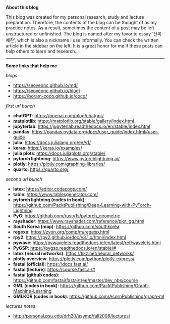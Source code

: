 
**About this blog**

This blog was created for my personal research, study and lecture preparation. Therefore, the contents of the blog can be thought of as my practice notes. As a result, sometimes the content of a post may be left unstructured or unfinished. The blog is named after my favorite essay ‘신록예찬’, which is also a nickname I use informally. You can check the written article in the sidebar on the left. It is a great honor for me if these posts can help others to learn and research.

---

**Some links that help me**


*blogs*

- <https://seoyeonc.github.io/md/>
- <https://seoyeonc.github.io/blog/>
- <https://boram-coco.github.io/coco/>

*first url bunch*

- **chatGPT**: <https://openai.com/blog/chatgpt/> 
- **matplotlib**: <https://matplotlib.org/stable/gallery/index.html> 
- **jupyterlab**: <https://jupyterlab.readthedocs.io/en/stable/index.html> 
- **pandas**: <https://pandas.pydata.org/docs/user_guide/index.html#user-guide>
- **julia**: <https://docs.julialang.org/en/v1/> 
- **keras**: <https://keras.io/examples/>
- **julia plots**: <https://docs.juliaplots.org/stable/> 
- **pytorch lightning**: <https://www.pytorchlightning.ai/> 
- **plotly**: <https://plotly.com/graphing-libraries/>
- **quarto**: <https://quarto.org/> 

*second url bunch*

- **latex**: <https://editor.codecogs.com/> 
- **table**: <https://www.tablesgenerator.com/> 
- **pytorch lightning (codes in book)**: <https://github.com/PacktPublishing/Deep-Learning-with-PyTorch-Lightning> 
- **PyG**: <https://github.com/rusty1s/pytorch_geometric> 
- **rayshader**: <https://www.rayshader.com/reference/plot_gg.html> 
- **South Korea (map)**: <https://github.com/southkorea> 
- **regexp**: <https://zvon.org/comp/m/regexp.html> 
- **rpy2**: <https://rpy2.github.io/doc/v3.1.x/html/index.html>
- **pywave**: <https://pywavelets.readthedocs.io/en/latest/ref/wavelets.html>
- **PyGSP**: <https://pygsp.readthedocs.io/en/stable/#>
- **latex (neural networks)**: <https://tikz.net/neural_networks/> 
- **plotly overview**: <https://plotly.com/python/plotly-express/>
- **fastai (official)**: <https://docs.fast.ai/>
- **fastai (lecture)**: <https://course.fast.ai/#> 
- **fastai (github codes)**: <https://github.com/fastai/fastai/tree/master/dev_nbs/course> 
- **GML (codes in book)**: <https://github.com/PacktPublishing/Graph-Machine-Learning>
- **GMLKOR (codes in book)**: <https://github.com/AcornPublishing/graph-ml>

*lectures notes*

- <http://personal.psu.edu/drh20/asymp/fall2006/lectures/> 
